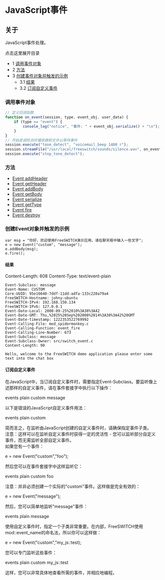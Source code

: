# JavaScript事件

## 关于

JavaScript事件处理。

点击这里展开目录

* 1 [调用事件对象](#invoking-event-object)
* 2 [方法](#methods)
* 3 [创建事件对象并触发的示例](#example-of-creating-event-object-and-then-fire-it)
   * 3.1 [结果](#result)
   * 3.2 [订阅自定义事件](#subscribing-to-custom-events)

### 调用事件对象

```javascript
// 定义回调函数
function on_event(session, type, event_obj, user_data) {
    if (type == "event") {
        console_log("notice", "事件: " + event_obj.serialize() + "\n");
    }
}
// 开始音调检测并播放静默文件以等待事件
session.execute("tone_detect", "voicemail_beep 1400 r");
session.streamFile("/usr/local/freeswitch/sounds/silence.wav", on_event);
session.execute("stop_tone_detect");
```

### 方法

* [Event addHeader](https://wiki.freeswitch.org/index.php?title=Event%5FaddHeader&action=edit&redlink=1 "Event addHeader（页面不存在）")
* [Event getHeader](https://wiki.freeswitch.org/index.php?title=Event%5FgetHeader&action=edit&redlink=1 "Event getHeader（页面不存在）")
* [Event addBody](https://wiki.freeswitch.org/index.php?title=Event%5FaddBody&action=edit&redlink=1 "Event addBody（页面不存在）")
* [Event getBody](https://wiki.freeswitch.org/index.php?title=Event%5FgetBody&action=edit&redlink=1 "Event getBody（页面不存在）")
* [Event serialize](https://wiki.freeswitch.org/index.php?title=Event%5Fserialize&action=edit&redlink=1 "Event serialize（页面不存在）")
* [Event getType](https://wiki.freeswitch.org/index.php?title=Event%5FgetType&action=edit&redlink=1 "Event getType（页面不存在）")
* [Event fire](https://wiki.freeswitch.org/index.php?title=Event%5Ffire&action=edit&redlink=1 "Event fire（页面不存在）")
* [Event destroy](https://wiki.freeswitch.org/index.php?title=Event%5Fdestroy&action=edit&redlink=1 "Event destroy（页面不存在）")

### 创建Event对象并触发的示例

    var msg = "你好，欢迎使用FreeSWITCH演示应用，请在聊天框中输入一些文字";
    e = new Event("custom", "message");
    e.addBody(msg);
    e.fire();

#### 结果

Content-Length: 608
    Content-Type: text/event-plain
    
    Event-Subclass: message
    Event-Name: CUSTOM
    Core-UUID: 95e16640-7ddf-11dd-adfa-133c220a79a4
    FreeSWITCH-Hostname: johny-ubuntu
    FreeSWITCH-IPv4: 192.168.150.134
    FreeSWITCH-IPv6: 127.0.0.1
    Event-Date-Local: 2008-09-25%2010%3A38%3A42
    Event-Date-GMT: Thu,%2025%20Sep%202008%2014%3A38%3A42%20GMT
    Event-Date-timestamp: 1222353522769992
    Event-Calling-File: mod_spidermonkey.c
    Event-Calling-Function: event_fire
    Event-Calling-Line-Number: 673
    Event-Subclass: message
    Event-Subclass-Owner: src/switch_event.c
    Content-Length: 90
         
    Hello, welcome to the FreeSWITCH demo application please enter some text into the chat box

#### 订阅自定义事件

在JavaScript中，当订阅自定义事件时，需要指定Event-Subclass。要监听像上述那样的自定义事件，请在事件套接字中执行以下操作：

events plain custom message

以下是错误的JavaScript自定义事件用法：

events plain custom

简而言之，在监听由JavaScript创建的自定义事件时，请确保指定事件子类。  
注意：这样可以在监听自定义事件时获得一定的灵活性 - 您可以监听部分自定义事件，而无需监听全部自定义事件。  
如果您有一个事件：

e = new Event("custom","foo");

然后您可以在事件套接字中这样监听它：

events plain custom foo

注意：并非必须创建一个实际的"custom"事件。这样做是完全有效的：

e = new Event("message");

然后，您可以简单地监听"message"事件：

events plain message

使用自定义事件时，指定一个子类非常重要。在内部，FreeSWITCH使用mod::event\_name的命名法，所以你可以这样做：

e = new Event("custom","my_js::test);

您可以专门监听这些事件：

events plain custom my_js::test

这样，您可以非常具体地查看所需的事件，并相应地编程。